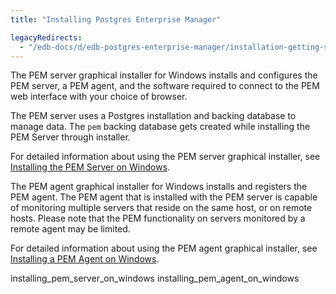 ```yaml
---
title: "Installing Postgres Enterprise Manager"

legacyRedirects:
  - "/edb-docs/d/edb-postgres-enterprise-manager/installation-getting-started/windows-installation-guide/8.0/installing_postgres_enterprise_manager.html"
---
```


<div id="installing_pem" class="registered_link"></div>

The PEM server graphical installer for Windows installs and configures the PEM server, a PEM agent, and the software required to connect to the PEM web interface with your choice of browser.

The PEM server uses a Postgres installation and backing database to manage data. The `pem` backing database gets created while installing the PEM Server through installer.

For detailed information about using the PEM server graphical installer, see [Installing the PEM Server on Windows](01_installing_pem_server_on_windows/#installing_pem_server_on_windows).

The PEM agent graphical installer for Windows installs and registers the PEM agent. The PEM agent that is installed with the PEM server is capable of monitoring multiple servers that reside on the same host, or on remote hosts. Please note that the PEM functionality on servers monitored by a remote agent may be limited.

For detailed information about using the PEM agent graphical installer, see [Installing a PEM Agent on Windows](02_installing_pem_agent_on_windows/#installing_pem_agent_on_windows).

<div class="toctree" maxdepth="5">

installing_pem_server_on_windows installing_pem_agent_on_windows

</div>
